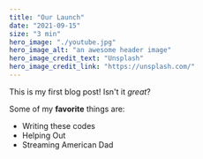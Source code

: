 ```yaml
---
title: "Our Launch"
date: "2021-09-15"
size: "3 min"
hero_image: "./youtube.jpg"
hero_image_alt: "an awesome header image"
hero_image_credit_text: "Unsplash"
hero_image_credit_link: "https://unsplash.com/"
---
```


This is my first blog post! Isn't it _great_?

Some of my **favorite** things are:

- Writing these codes
- Helping Out
- Streaming American Dad
